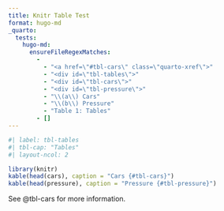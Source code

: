 ```yaml
---
title: Knitr Table Test
format: hugo-md
_quarto:
  tests:
    hugo-md:
      ensureFileRegexMatches:
        - 
          - "<a href=\"#tbl-cars\" class=\"quarto-xref\">"
          - "<div id=\"tbl-tables\">"
          - "<div id=\"tbl-cars\">"
          - "<div id=\"tbl-pressure\">"
          - "\\(a\\) Cars"
          - "\\(b\\) Pressure"
          - "Table 1: Tables"
        - []
---
```


```r
#| label: tbl-tables
#| tbl-cap: "Tables"
#| layout-ncol: 2

library(knitr)
kable(head(cars), caption = "Cars {#tbl-cars}")
kable(head(pressure), caption = "Pressure {#tbl-pressure}")
```

See @tbl-cars for more information.